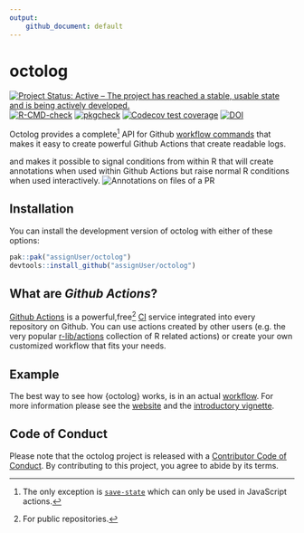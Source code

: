 ```yaml
---
output: 
    github_document: default
---
```


<!-- README.md is generated from README.Rmd. Please edit that file -->

# octolog

<!-- badges: start -->
[![Project Status: Active – The project has reached a stable, usable state and is being actively developed.](https://www.repostatus.org/badges/latest/active.svg)](https://www.repostatus.org/#active)
[![R-CMD-check](https://github.com/assignUser/octolog/workflows/R-CMD-check/badge.svg)](https://github.com/assignUser/octolog/actions)
[![pkgcheck](https://github.com/assignUser/octolog/actions/workflows/pkgcheck.yaml/badge.svg)](https://github.com/assignUser/octolog/actions/workflows/pkgcheck.yaml)
[![Codecov test coverage](https://codecov.io/gh/assignUser/octolog/branch/main/graph/badge.svg)](https://app.codecov.io/gh/assignUser/octolog?branch=main)
[![DOI](https://zenodo.org/badge/451156961.svg)](https://zenodo.org/badge/latestdoi/451156961)
<!-- badges: end -->

Octolog provides a complete[^1] API for Github [workflow commands](https://docs.github.com/en/actions/using-workflows/workflow-commands-for-github-actions) that makes it easy to create powerful Github Actions that create readable logs. 

 and makes it possible to signal conditions from within R that will create annotations when used within Github Actions but raise normal R conditions
when used interactively.
![Annotations on files of a PR](man/figures/error.png)

[^1]: The only exception is [`save-state`](https://docs.github.com/en/actions/using-workflows/workflow-commands-for-github-actions#sending-values-to-the-pre-and-post-actions) which can only be used in JavaScript actions. 

## Installation

You can install the development version of octolog with either of these options:

``` r
pak::pak("assignUser/octolog")
devtools::install_github("assignUser/octolog")
```

## What are *Github Actions*?
[Github Actions](https://github.com/features/actions) is a powerful,free[^2] [CI](https://devguide.ropensci.org/ci.html) service integrated into every repository on Github. You can use actions created by other users (e.g. the very popular [r-lib/actions](https://github.com/r-lib/actions) collection of R related actions) or create your own customized workflow that fits your needs.

[^2]: For public repositories.

## Example

The best way to see how {octolog} works, is in an actual [workflow](https://github.com/assignUser/octolog/actions/workflows/test-octolog.yaml). For more information please see the [website](assignUser.github.io/octolog) and the [introductory vignette](https://assignUser.github.io/octolog/articles/octolog.html).

## Code of Conduct

Please note that the octolog project is released with a [Contributor Code of Conduct](https://assignuser.github.io/octolog/CODE_OF_CONDUCT.html). By contributing to this project, you agree to abide by its terms.
